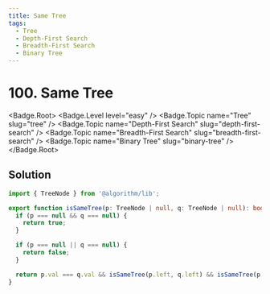 ```yaml
---
title: Same Tree
tags:
  - Tree
  - Depth-First Search
  - Breadth-First Search
  - Binary Tree
---
```


# 100. Same Tree

<Badge.Root>
  <Badge.Level level="easy" />
  <Badge.Topic name="Tree" slug="tree" />
  <Badge.Topic name="Depth-First Search" slug="depth-first-search" />
  <Badge.Topic name="Breadth-First Search" slug="breadth-first-search" />
  <Badge.Topic name="Binary Tree" slug="binary-tree" />
</Badge.Root>

## Solution

```typescript filename="solution.ts" copy
import { TreeNode } from '@algorithm/lib';

export function isSameTree(p: TreeNode | null, q: TreeNode | null): boolean {
  if (p === null && q === null) {
    return true;
  }

  if (p === null || q === null) {
    return false;
  }

  return p.val === q.val && isSameTree(p.left, q.left) && isSameTree(p.right, q.right);
}
```

<ProblemLink
  codingSite="leetcode"
  href="https://leetcode.com/problems/same-tree"
  title="Same Tree"
/>
